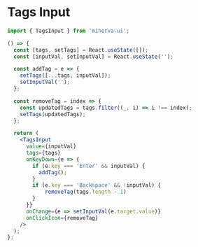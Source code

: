 
<Meta title="Elements|TagsInput" component={TagsInput} />

# Tags Input

```js
import { TagsInput } from 'minerva-ui';
```

```jsx
() => {
  const [tags, setTags] = React.useState([]);
  const [inputVal, setInputVal] = React.useState('');

  const addTag = e => {
    setTags([...tags, inputVal]);
    setInputVal('');
  };

  const removeTag = index => {
    const updatedTags = tags.filter((_, i) => i !== index);
    setTags(updatedTags);
  };

  return (
    <TagsInput
      value={inputVal}
      tags={tags}
      onKeyDown={e => {
        if (e.key === 'Enter' && inputVal) {
          addTag();
        }
        if (e.key === 'Backspace' && !inputVal) {
            removeTag(tags.length - 1)
        }
      }}
      onChange={e => setInputVal(e.target.value)}
      onClickIcon={removeTag}
    />
  );
};
```

<Props of={TagsInput} />
